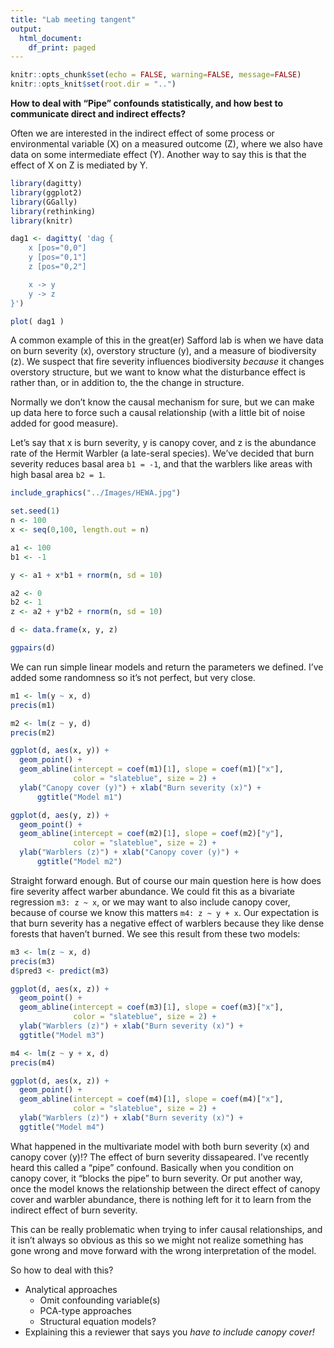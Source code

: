 ```yaml
---
title: "Lab meeting tangent"
output:
  html_document:
    df_print: paged
---
```


```r
knitr::opts_chunk$set(echo = FALSE, warning=FALSE, message=FALSE)
knitr::opts_knit$set(root.dir = "..")
```

**How to deal with "Pipe" confounds statistically, and how best to communicate direct and indirect effects?**  

Often we are interested in the indirect effect of some process or environmental variable (X) on a measured outcome (Z), where we also have data on some intermediate effect (Y). Another way to say this is that the effect of X on Z is mediated by Y.  

```r
library(dagitty)
library(ggplot2)
library(GGally)
library(rethinking)
library(knitr)

dag1 <- dagitty( 'dag {
    x [pos="0,0"]
    y [pos="0,1"]
    z [pos="0,2"]

    x -> y
    y -> z
}')

plot( dag1 )
```

A common example of this in the great(er) Safford lab is when we have data on burn severity (x), overstory structure (y), and a measure of biodiversity (z). We suspect that fire severity influences biodiversity *because* it changes overstory structure, but we want to know what the disturbance effect is rather than, or in addition to, the the change in structure.  

Normally we don't know the causal mechanism for sure, but we can make up data here to force such a causal relationship (with a little bit of noise added for good measure).  

Let's say that x is burn severity, y is canopy cover, and z is the abundance rate of the Hermit Warbler (a late-seral species). We've decided that burn severity reduces basal area `b1 = -1`, and that the warblers like areas with high basal area `b2 = 1`.  

```r
include_graphics("../Images/HEWA.jpg")
```

```r
set.seed(1)
n <- 100 
x <- seq(0,100, length.out = n)

a1 <- 100
b1 <- -1

y <- a1 + x*b1 + rnorm(n, sd = 10)

a2 <- 0
b2 <- 1
z <- a2 + y*b2 + rnorm(n, sd = 10) 

d <- data.frame(x, y, z)

ggpairs(d)
```



We can run simple linear models and return the parameters we defined. I've added some randomness so it's not perfect, but very close.  

```r
m1 <- lm(y ~ x, d)
precis(m1)

m2 <- lm(z ~ y, d)
precis(m2)
```

```r
ggplot(d, aes(x, y)) +
  geom_point() + 
  geom_abline(intercept = coef(m1)[1], slope = coef(m1)["x"],
              color = "slateblue", size = 2) +
  ylab("Canopy cover (y)") + xlab("Burn severity (x)") +
      ggtitle("Model m1")

ggplot(d, aes(y, z)) +
  geom_point() + 
  geom_abline(intercept = coef(m2)[1], slope = coef(m2)["y"],
              color = "slateblue", size = 2) +
  ylab("Warblers (z)") + xlab("Canopy cover (y)") +
      ggtitle("Model m2")
```

Straight forward enough. But of course our main question here is how does fire severity affect warber abundance. We could fit this as a bivariate regression `m3: z ~ x`, or we may want to also include canopy cover, because of course we know this matters `m4: z ~ y + x`. Our expectation is that burn severity has a negative effect of warblers because they like dense forests that haven't burned. We see this result from these two models:  

```r
m3 <- lm(z ~ x, d)
precis(m3)
d$pred3 <- predict(m3)
```

```r
ggplot(d, aes(x, z)) +
  geom_point() + 
  geom_abline(intercept = coef(m3)[1], slope = coef(m3)["x"],
              color = "slateblue", size = 2) +
  ylab("Warblers (z)") + xlab("Burn severity (x)") +
  ggtitle("Model m3")
```

```r
m4 <- lm(z ~ y + x, d)
precis(m4)

```

```r
ggplot(d, aes(x, z)) +
  geom_point() + 
  geom_abline(intercept = coef(m4)[1], slope = coef(m4)["x"],
              color = "slateblue", size = 2) +
  ylab("Warblers (z)") + xlab("Burn severity (x)") +
  ggtitle("Model m4")
```

What happened in the multivariate model with both burn severity (x) and canopy cover (y)!? The effect of burn severity dissapeared. I've recently heard this called a "pipe" confound. Basically when you condition on canopy cover, it "blocks the pipe" to burn severity. Or put another way, once the model knows the relationship between the direct effect of canopy cover and warbler abundance, there is nothing left for it to learn from the indirect effect of burn severity.  

This can be really problematic when trying to infer causal relationships, and it isn't always so obvious as this so we might not realize something has gone wrong and move forward with the wrong interpretation of the model.  

So how to deal with this?  

* Analytical approaches  
    + Omit confounding variable(s)  
    + PCA-type approaches  
    + Structural equation models?  
* Explaining this a reviewer that says you *have to include canopy cover!*  







